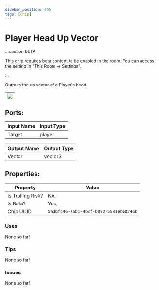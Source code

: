 ```yaml
---
sidebar_position: 405
tags: [Chip]
---
```


# Player Head Up Vector
:::caution BETA

This chip requires beta content to be enabled in the room. You can access the setting in "This Room -> Settings".

:::

Outputs the up vector of a Player's head.

| ![](https://images-ext-2.discordapp.net/external/MPmIaQzlEPmgGWlgi-WxBBXt0Bjv_zWPkg1y1f_sy3s/https/www.recroomcircuits.com/image/circuit/absolute-value?width=206&height=108) |
|-----|

## Ports:

| Input Name | Input Type |
|-----------|-----------|
| Target | player |

| Output Name | Output Type |
|-----------|-----------|
| Vector | vector3 |

## Properties:

| Property  | Value |
|-------------------|-----------|
| Is Trolling Risk? | No. |
| Is Beta? | Yes. |
| Chip UUID | `5adbfc46-75b1-4b2f-b072-5531ebb0246b` |

### Uses

None so far!

### Tips

None so far!

### Issues

None so far!